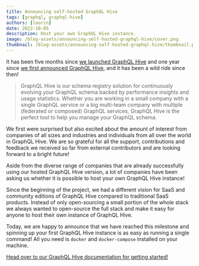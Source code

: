 ```yaml
---
title: Announcing self-hosted GraphQL Hive
tags: [graphql, graphql-hive]
authors: [laurin]
date: 2022-10-05
description: Host your own GraphQL Hive instance.
image: /blog-assets/announcing-self-hosted-graphql-hive/cover.png
thumbnail: /blog-assets/announcing-self-hosted-graphql-hive/thumbnail.png
---
```


<Article />

It has been five months since [we launched GraphQL Hive](/blog/announcing-graphql-hive-release) and one year since [we first announced GraphQL Hive](/blog/graphql-hive-preview), and it has been a wild ride since then!

> GraphQL Hive is our schema registry solution for continuously evolving your GraphQL schema backed by performance insights and usage statistics.
> Whether you are working in a small company with a single GraphQL service or a big multi-team company with multiple (federated or composed) GraphQL services, GraphQL Hive is the perfect tool to help you manage your GraphQL schema.

We first were surprised but also excited about the amount of interest from companies of all sizes and industries and individuals from all over the world in GraphQL Hive.
We are so grateful for all the support, contributions and feedback we received so far from external contributors and are looking forward to a bright future!

Aside from the diverse range of companies that are already successfully using our hosted GraphQL Hive version, a lot of companies have been asking us whether it is possible to host your own GraphQL Hive instance!

Since the beginning of the project, we had a different vision for SaaS and community editions of GraphQL Hive compared to traditional SaaS products.
Instead of only open-sourcing a small portion of the whole stack we always wanted to open-source the full stack and make it easy for anyone to host their own instance of GraphQL Hive.

Today, we are happy to announce that we have reached this milestone and spinning up your first GraphQL Hive instance is as easy as running a single command!
All you need is `docker` and `docker-compose` installed on your machine.

[Head over to our GraphQL Hive documentation for getting started!](https://docs.graphql-hive.com/self-hosting/get-started)
